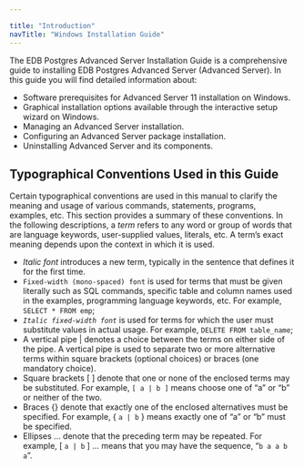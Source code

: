 ---

title: "Introduction"
navTitle: "Windows Installation Guide"
---

<div id="introduction" class="registered_link"></div>

The EDB Postgres Advanced Server Installation Guide is a comprehensive guide to installing EDB Postgres Advanced Server (Advanced Server). In this guide you will find detailed information about:

- Software prerequisites for Advanced Server 11 installation on Windows.
- Graphical installation options available through the interactive setup wizard on Windows.
- Managing an Advanced Server installation.
- Configuring an Advanced Server package installation.
- Uninstalling Advanced Server and its components.

## Typographical Conventions Used in this Guide

Certain typographical conventions are used in this manual to clarify the meaning and usage of various commands, statements, programs, examples, etc. This section provides a summary of these conventions.
In the following descriptions, a *term* refers to any word or group of words that are language keywords, user-supplied values, literals, etc. A term’s exact meaning depends upon the context in which it is used.

- *Italic font* introduces a new term, typically in the sentence that defines it for the first time.
- `Fixed-width (mono-spaced) font` is used for terms that must be given literally such as SQL commands, specific table and column names used in the examples, programming language keywords, etc. For example, `SELECT * FROM emp`;
- *`Italic fixed-width font`* is used for terms for which the user must substitute values in actual usage. For example, `DELETE FROM table_name`;
- A vertical pipe | denotes a choice between the terms on either side of the pipe. A vertical pipe is used to separate two or more alternative terms within square brackets (optional choices) or braces (one mandatory choice).
- Square brackets [ ] denote that one or none of the enclosed terms may be substituted. For example, `[ a | b ]` means choose one of “a” or “b” or neither of the two.
- Braces {} denote that exactly one of the enclosed alternatives must be specified. For example, { `a | b` } means exactly one of “a” or “b” must be specified.
- Ellipses ... denote that the preceding term may be repeated. For example, [ `a | b` ] ... means that you may have the sequence, “`b a a b a`”.